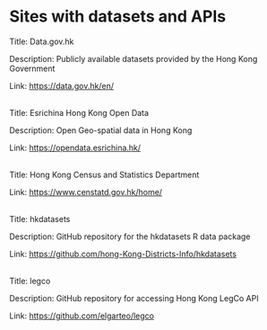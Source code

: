 # Sites with datasets and APIs

Title: Data.gov.hk

Description: Publicly available datasets provided by the Hong Kong Government

Link: <https://data.gov.hk/en/>

\
Title: Esrichina Hong Kong Open Data

Description: Open Geo-spatial data in Hong Kong

Link: <https://opendata.esrichina.hk/>

\
Title: Hong Kong Census and Statistics Department

Link: <https://www.censtatd.gov.hk/home/>

\
Title: hkdatasets

Description: GitHub repository for the hkdatasets R data package

Link: <https://github.com/hong-Kong-Districts-Info/hkdatasets>

\
Title: legco

Description: GitHub repository for accessing Hong Kong LegCo API

Link: <https://github.com/elgarteo/legco>
